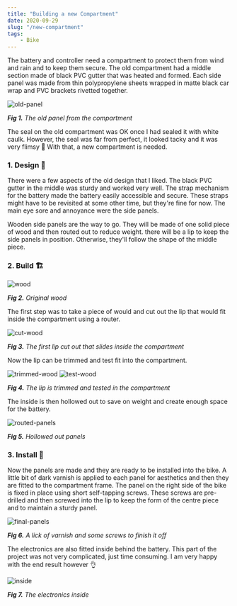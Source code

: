 ```yaml
---
title: "Building a new Compartment"
date: 2020-09-29
slug: "/new-compartment"
tags:
    - Bike
---
```


The battery and controller need a compartment to protect them from wind and rain and to
keep them secure. The old compartment had a middle section made of black PVC gutter that
was heated and formed. Each side panel was made from thin polypropylene sheets wrapped
in matte black car wrap and PVC brackets rivetted together.

<div style={{ maxWidth: '700px', height: 'auto', margin: '0 auto' }}>

<img src="./old_panel.jpg" alt="old-panel"/>

</div>

<div style={{ textAlign: 'center' }}>

*__Fig 1.__ The old panel from the compartment*

</div>

The seal on the old compartment was OK once I had sealed it with white caulk. However,
the seal was far from perfect, it looked tacky and it was very flimsy 😬 With that, a new
compartment is needed.

### 1. Design 📝

There were a few aspects of the old design that I liked. The black PVC gutter in the middle
was sturdy and worked very well. The strap mechanism for the battery made the battery easily
accessible and secure. These straps might have to be revisited at some other time, but
they're fine for now. The main eye sore and annoyance were the side panels.

Wooden side panels are the way to go. They will be made of one solid piece of wood and then
routed out to reduce weight. there will be a lip to keep the side panels in position. 
Otherwise, they'll follow the shape of the middle piece.

### 2. Build 🏗️

<div style={{ maxWidth: '700px', height: 'auto', margin: '0 auto' }}>

<img src="./wood.jpg" alt="wood"/>

</div>

<div style={{ textAlign: 'center' }}>

*__Fig 2.__ Original wood*

</div>

The first step was to take a piece of would and cut out the lip that would fit inside the 
compartment using a router.

<div style={{ maxWidth: '700px', height: 'auto', margin: '0 auto' }}>

<img src="./cut_wood.jpg" alt="cut-wood"/>

</div>

<div style={{ textAlign: 'center' }}>

*__Fig 3.__ The first lip cut out that slides inside the compartment*

</div>

Now the lip can be trimmed and test fit into the compartment.

<div style={{ maxWidth: '700px', height: 'auto', margin: '0 auto' }}>

<img src="./trimmed_wood.jpg" alt="trimmed-wood"/>
<img src="./installed_wood.jpg" alt="test-wood"/>

</div>

<div style={{ textAlign: 'center' }}>

*__Fig 4.__ The lip is trimmed and tested in the compartment*

</div>

The inside is then hollowed out to save on weight and create enough space for the
battery.

<div style={{ maxWidth: '500px', height: 'auto', margin: '0 auto' }}>

<img src="./routed.jpg" alt="routed-panels"/>

</div>

<div style={{ textAlign: 'center' }}>

*__Fig 5.__ Hollowed out panels*

</div>

### 3. Install 🔩

Now the panels are made and they are ready to be installed into the bike. A little bit of dark
varnish is applied to each panel for aesthetics and then they are fitted to the compartment frame.
The panel on the right side of the bike is fixed in place using short self-tapping screws. These
screws are pre-drilled and then screwed into the lip to keep the form of the centre piece and to
maintain a sturdy panel.

<div style={{ maxWidth: '700px', height: 'auto', margin: '0 auto' }}>

<img src="./varnish_screw.jpg" alt="final-panels"/>

</div>

<div style={{ textAlign: 'center' }}>

*__Fig 6.__ A lick of varnish and some screws to finish it off*

</div>

The electronics are also fitted inside behind the battery. This part of the project was not very
complicated, just time consuming. I am very happy with the end result however 👌

<div style={{ maxWidth: '500px', height: 'auto', margin: '0 auto' }}>

<img src="./inside.jpg" alt="inside"/>

</div>

<div style={{ textAlign: 'center' }}>

*__Fig 7.__ The electronics inside*

</div>